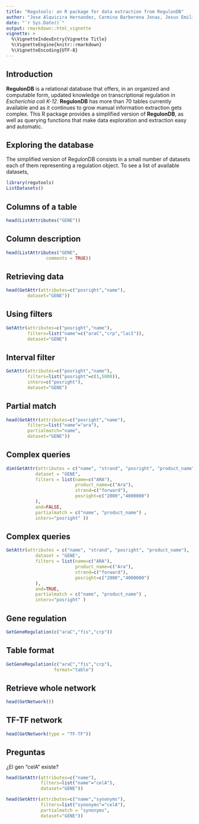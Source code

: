 ```yaml
---
title: "Regutools: an R package for data extraction from RegulonDB"
author: "Jose Alquicira Hernandez, Carmina Barberena Jonas, Jesus Emiliano Sotelo Fonseca "
date: "`r Sys.Date()`"
output: rmarkdown::html_vignette
vignette: >
  %\VignetteIndexEntry{Vignette Title}
  %\VignetteEngine{knitr::rmarkdown}
  %\VignetteEncoding{UTF-8}
---
```



## Introduction

**RegulonDB** is a relational database that offers, in an organized and computable form, updated knowledge on transcriptional regulation in *Escherichia coli K-12*. **RegulonDB** has more than 70 tables currently available and as it continues to grow manual information extraction gets complex. This R package provides a simplified version of **RegulonDB**, as well as querying functions that make data exploration and extraction easy and automatic.

## Exploring the database

The simplified version of RegulonDB consists in a small number of  datasets each of them representing a regulation object. To see a list of available datasets, 

```r
library(regutools)
ListDatasets()
```

## Columns of a table

```r
head(ListAttributes("GENE"))
```

## Column description

```r
head(ListAttributes("GENE",
               comments = TRUE))
```

## Retrieving data
```r
head(GetAttr(attributes=c("posright","name"),
        dataset="GENE"))
```

## Using filters
```r
GetAttr(attributes=c("posright","name"),
        filters=list("name"=c("araC","crp","lacI")),
        dataset="GENE")
```

## Interval filter
```r
GetAttr(attributes=c("posright","name"),
        filters=list("posright"=c(1,5000)),
        interv=c("posright"),
        dataset="GENE")
```

## Partial match
```r
head(GetAttr(attributes=c("posright","name"),
        filters=list("name"="ara"),
        partialmatch="name",
        dataset="GENE"))
```

## Complex queries
```r
dim(GetAttr(attributes = c("name", "strand", "posright", "product_name"), 
           dataset = "GENE",
           filters = list(name=c("ARA"),
                          product_name=c("Ara"),
                          strand=c("forward"),
                          posright=c("2000","4000000")
           ),
           and=FALSE,
           partialmatch = c("name", "product_name") ,
           interv="posright" ))
```
## Complex queries
```r
GetAttr(attributes = c("name", "strand", "posright", "product_name"), 
           dataset = "GENE",
           filters = list(name=c("ARA"),
                          product_name=c("Ara"),
                          strand=c("forward"),
                          posright=c("2000","4000000")
           ),
           and=TRUE,
           partialmatch = c("name", "product_name") ,
           interv="posright" )
```

## Gene regulation 
```r
GetGeneRegulation(c("araC","fis","crp"))
```

## Table format
```r
GetGeneRegulation(c("araC","fis","crp"),
                  format="table")
```

## Retrieve whole network
```r
head(GetNetwork())
```

##  TF-TF network
```r
head(GetNetwork(type = "TF-TF"))
```

## Preguntas
¿El gen "celA" existe?
```r
head(GetAttr(attributes=c("name"),
             filters=list("name"="celA"),
             dataset="GENE"))
```

```r
head(GetAttr(attributes=c("name","synonyms"),
             filters=list("synonyms"="celA"),
             partialmatch = "synonyms",
             dataset="GENE"))
```
